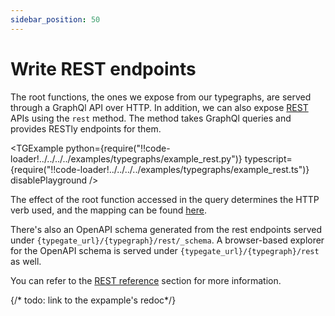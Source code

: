 ```yaml
---
sidebar_position: 50
---
```



# Write REST endpoints

The root functions, the ones we expose from our typegraphs, are served through a GraphQl API over HTTP.
In addition, we can also expose [REST](https://en.wikipedia.org/wiki/REST) APIs using the `rest` method. 
The method takes GraphQl queries and provides RESTly endpoints for them. 

<TGExample
  python={require("!!code-loader!../../../../examples/typegraphs/example_rest.py")}
  typescript={require("!!code-loader!../../../../examples/typegraphs/example_rest.ts")}
  disablePlayground
/>

The effect of the root function accessed in the query determines the HTTP verb used, and the mapping can be found [here](/docs/reference/types/functions#effects). 

There's also an OpenAPI schema generated from the rest endpoints served under `{typegate_url}/{typegraph}/rest/_schema`. 
A browser-based explorer for the OpenAPI schema is served under `{typegate_url}/{typegraph}/rest` as well.

You can refer to the [REST reference](/docs/reference/rest) section for more information.

{/* todo: link to the expample's redoc*/}
